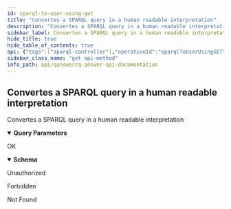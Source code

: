 ```yaml
---
id: sparql-to-user-using-get
title: "Convertes a SPARQL query in a human readable interpretation"
description: "Convertes a SPARQL query in a human readable interpretation"
sidebar_label: Convertes a SPARQL query in a human readable interpretation
hide_title: true
hide_table_of_contents: true
api: {"tags":["sparql-controller"],"operationId":"sparqlToUserUsingGET","parameters":[{"name":"dataset","in":"query","description":"dataset","required":true,"schema":{"type":"string"}},{"name":"lang","in":"query","description":"lang","required":false,"schema":{"type":"string","default":"en"}},{"name":"sparql","in":"query","description":"sparql","required":true,"schema":{"type":"string"}},{"name":"user","in":"query","description":"user","required":true,"schema":{"type":"string"}}],"responses":{"200":{"description":"OK","content":{"*/*":{"schema":{"type":"object","properties":{"interpretation":{"type":"string"},"kb":{"type":"string"},"lang":{"type":"string"},"sparql":{"type":"string"}},"title":"SPARQLToUser"}}}},"401":{"description":"Unauthorized"},"403":{"description":"Forbidden"},"404":{"description":"Not Found"}},"security":[{"JWT":[]}],"deprecated":false,"description":"Convertes a SPARQL query in a human readable interpretation","method":"get","path":"/api/sparql/sparqlToUser","servers":[{"url":"//qanswer-core1.univ-st-etienne.fr"}],"securitySchemes":{"JWT":{"type":"apiKey","name":"Authorization","in":"header"}},"info":{"description":"APIs provided by QAnswer","version":"1.0","title":"QAnswer: Api Documentation","contact":{"name":"QAnswer","url":"www.the-qa-company.com","email":"info@qanswer.eu"}},"postman":{"name":"Convertes a SPARQL query in a human readable interpretation","description":{"type":"text/plain"},"url":{"path":["api","sparql","sparqlToUser"],"host":["{{baseUrl}}"],"query":[{"disabled":false,"description":{"content":"(Required) dataset","type":"text/plain"},"key":"dataset","value":""},{"disabled":false,"description":{"content":"lang","type":"text/plain"},"key":"lang","value":""},{"disabled":false,"description":{"content":"(Required) sparql","type":"text/plain"},"key":"sparql","value":""},{"disabled":false,"description":{"content":"(Required) user","type":"text/plain"},"key":"user","value":""}],"variable":[]},"header":[{"key":"Accept","value":"*/*"}],"method":"GET","auth":{"type":"apikey","apikey":[{"type":"any","value":"Authorization","key":"key"},{"type":"any","value":"<API Key>","key":"value"},{"type":"any","value":"header","key":"in"}]}}}
sidebar_class_name: "get api-method"
info_path: api/qanswer/q-answer-api-documentation
---
```



## Convertes a SPARQL query in a human readable interpretation



Convertes a SPARQL query in a human readable interpretation

<details style={{"marginBottom":"1rem"}} data-collapsed={false} open={true}><summary style={{}}><strong>Query Parameters</strong></summary><div><ul><ParamsItem className={"paramsItem"} param={{"name":"dataset","in":"query","description":"dataset","required":true,"schema":{"type":"string"}}}></ParamsItem><ParamsItem className={"paramsItem"} param={{"name":"lang","in":"query","description":"lang","required":false,"schema":{"type":"string","default":"en"}}}></ParamsItem><ParamsItem className={"paramsItem"} param={{"name":"sparql","in":"query","description":"sparql","required":true,"schema":{"type":"string"}}}></ParamsItem><ParamsItem className={"paramsItem"} param={{"name":"user","in":"query","description":"user","required":true,"schema":{"type":"string"}}}></ParamsItem></ul></div></details><div><ApiTabs><TabItem label={"200"} value={"200"}><div>

OK

</div><div><MimeTabs groupId={"mime-type"}><TabItem label={"*/*"} value={"*/*"}><SchemaTabs groupId={"schema-tabs"}><TabItem label={"Schema"} value={"Schema"}><details style={{}} data-collapsed={false} open={true}><summary style={{"textAlign":"left"}}><strong>Schema</strong></summary><div style={{"textAlign":"left","marginLeft":"1rem"}}></div><ul style={{"marginLeft":"1rem"}}><SchemaItem collapsible={false} name={"interpretation"} required={false} schemaDescription={undefined} schemaName={"string"} qualifierMessage={undefined} defaultValue={undefined}></SchemaItem><SchemaItem collapsible={false} name={"kb"} required={false} schemaDescription={undefined} schemaName={"string"} qualifierMessage={undefined} defaultValue={undefined}></SchemaItem><SchemaItem collapsible={false} name={"lang"} required={false} schemaDescription={undefined} schemaName={"string"} qualifierMessage={undefined} defaultValue={undefined}></SchemaItem><SchemaItem collapsible={false} name={"sparql"} required={false} schemaDescription={undefined} schemaName={"string"} qualifierMessage={undefined} defaultValue={undefined}></SchemaItem></ul></details></TabItem><TabItem label={"Example (from schema)"} value={"Example (from schema)"}><ResponseSamples responseExample={"{\n  \"interpretation\": \"string\",\n  \"kb\": \"string\",\n  \"lang\": \"string\",\n  \"sparql\": \"string\"\n}"} language={"json"}></ResponseSamples></TabItem></SchemaTabs></TabItem></MimeTabs></div></TabItem><TabItem label={"401"} value={"401"}><div>

Unauthorized

</div><div></div></TabItem><TabItem label={"403"} value={"403"}><div>

Forbidden

</div><div></div></TabItem><TabItem label={"404"} value={"404"}><div>

Not Found

</div><div></div></TabItem></ApiTabs></div>
      